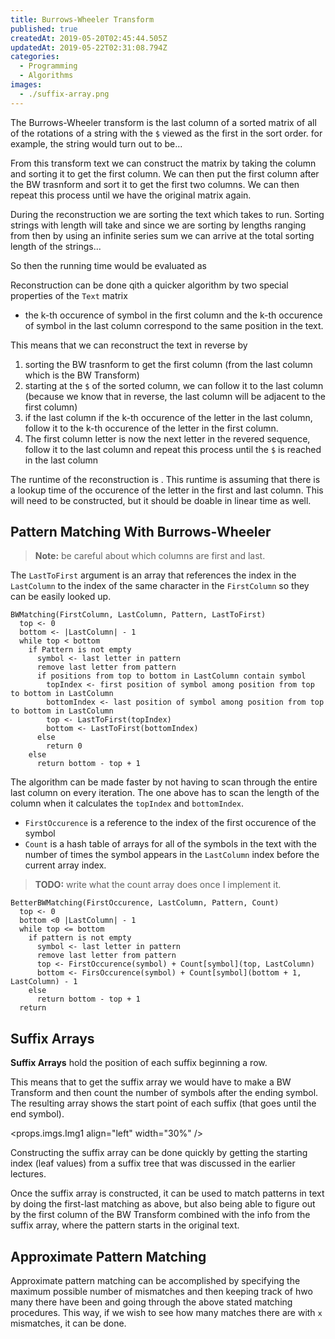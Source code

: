 ```yaml
---
title: Burrows-Wheeler Transform
published: true
createdAt: 2019-05-20T02:45:44.505Z
updatedAt: 2019-05-22T02:31:08.794Z
categories:
  - Programming
  - Algorithms
images:
  - ./suffix-array.png
---
```



The Burrows-Wheeler transform is the last column of a sorted matrix of all of the rotations of a string with the `$`
viewed as the first in the sort order. for example, the string <M i="ABACDCB\$" /> would turn out to be...

<M b="
\begin{bmatrix}
 A & B & A & C & D & C & B & \$ \\
 \$ & A & B & A & C & D & C & B \\
 B & \$ & A & B & A & C & D & C \\
 C & B & \$ & A & B & A & C & D \\
 D & C & B & \$ & A & B & A & C \\
 C & D & C & B & \$ & A & B & A \\
 A & C & D & C & B & \$ & A & B \\
 B & A & C & D & C & B & \$ & A
\end{bmatrix}
\rightarrow
\begin{bmatrix}
 \$ & A & B & A & C & D & C & B \\
 A & B & A & C & D & C & B & \$ \\
 A & C & D & C & B & \$ & A & B \\
 B & \$ & A & B & A & C & D & C \\
 B & A & C & D & C & B & \$ & A \\
 C & B & \$ & A & B & A & C & D \\
 C & D & C & B & \$ & A & B & A \\
 D & C & B & \$ & A & B & A & C
\end{bmatrix}
\rightarrow B\$BCADAC
" />

From this transform text we can construct the matrix by taking the column and sorting it to get the first column. We can
then put the first column after the BW trasnform and sort it to get the first two columns. We can then repeat this
process until we have the original matrix again.

During the reconstruction we are sorting the text which takes <M i="O(|Text| \log |Text|)" /> to run. Sorting strings
with length <M i="|Text|" /> will take <M i="O(|text|^2 \log |Text|)" /> and since we are sorting by lengths ranging
from <M i="1 ... |Text|" /> then by using an infinite series sum we can arrive at the total sorting length of the
strings...

<M b="\sum_{k=1}^n k = \frac{n(n+1)}{2} \rightarrow |Text|(|Text| + 1) / 2" />

So then the running time would be evaluated as

<M b="O(|Text| \log |Text| \frac{|Text^2| + Text}{2}) \rightarrow O(|Text|^3 \log |Text|)" />

Reconstruction can be done qith a quicker algorithm by two special properties of the `Text` matrix

- the k-th occurence of symbol in the first column and the k-th occurence of symbol in the last column correspond to
the same position in the text.

This means that we can reconstruct the text in reverse by

1. sorting the BW trasnform to get the first column (from the last column which is the BW Transform)
2. starting at the `$` of the sorted column, we can follow it to the last column (because we know that in reverse, the
last column will be adjacent to the first column)
3. if the last column if the k-th occurence of the letter in the last column, follow it to the k-th occurence of the
letter in the first column.
4. The first column letter is now the next letter in the revered sequence, follow it to the last column and repeat this
process until the `$` is reached in the last column

<M b="
\text{First Column}
\begin{bmatrix}
\$ \\
A \\
A \\
A \\
G \\
G \\
G
\end{bmatrix}
\rarr
\text{ Burrows-Wheeler }
\begin{bmatrix}
A \\
G \\
G \\
G \\
A \\
A \\
\$
\end{bmatrix}
\rarr
GAGAGA\$
" />

The runtime of the reconstruction is <M i="O(|Text|)" />. This runtime is assuming that there is a lookup time
of <M i="O(1)" /> the <M i="i^{th}" /> occurence of the letter in the first and last column. This will need to be
constructed, but it should be doable in linear time as well.

## Pattern Matching With Burrows-Wheeler

> **Note:** be careful about which columns are first and last.

The `LastToFirst` argument is an array that references the index in the `LastColumn` to the index of the same character
in the `FirstColumn` so they can be easily looked up.

```text
BWMatching(FirstColumn, LastColumn, Pattern, LastToFirst)
  top <- 0
  bottom <- |LastColumn| - 1
  while top < bottom
    if Pattern is not empty
      symbol <- last letter in pattern
      remove last letter from pattern
      if positions from top to bottom in LastColumn contain symbol
        topIndex <- first position of symbol among position from top to bottom in LastColumn
        bottomIndex <- last position of symbol among position from top to bottom in LastColumn
        top <- LastToFirst(topIndex)
        bottom <- LastToFirst(bottomIndex)
      else
        return 0
    else
      return bottom - top + 1
```

The algorithm can be made faster by not having to scan through the entire last column on every iteration. The one above
has to scan the length of the column when it calculates the `topIndex` and `bottomIndex`.

- `FirstOccurence` is a reference to the index of the first occurence of the symbol
- `Count` is a hash table of arrays for all of the symbols in the text with the number of times the symbol appears in
  the `LastColumn` index before the current array index.

> **TODO:** write what the count array does once I implement it.

```text
BetterBWMatching(FirstOccurence, LastColumn, Pattern, Count)
  top <- 0
  bottom <0 |LastColumn| - 1
  while top <= bottom
    if pattern is not empty
      symbol <- last letter in pattern
      remove last letter from pattern
      top <- FirstOccurence(symbol) + Count[symbol](top, LastColumn)
      bottom <- FirsOccurence(symbol) + Count[symbol](bottom + 1, LastColumn) - 1
    else
      return bottom - top + 1
  return
```

## Suffix Arrays

**Suffix Arrays** hold the position of each suffix beginning a row.

This means that to get the suffix array we would have to make a BW Transform and then count the number of symbols after
the ending symbol. The resulting array shows the start point of each suffix (that goes until the end symbol).

<props.imgs.Img1 align="left" width="30%" />

Constructing the suffix array can be done quickly by getting the starting index (leaf values) from a suffix tree that
was discussed in the earlier lectures.

Once the suffix array is constructed, it can be used to match patterns in text by doing the first-last matching as
above, but also being able to figure out by the first column of the BW Transform combined with the info from the suffix
array, where the pattern starts in the original text.

## Approximate Pattern Matching

Approximate pattern matching can be accomplished by specifying the maximum possible number of mismatches and then
keeping track of hwo many there have been and going through the above stated matching procedures. This way, if we wish
to see how many matches there are with `x` mismatches, it can be done.

